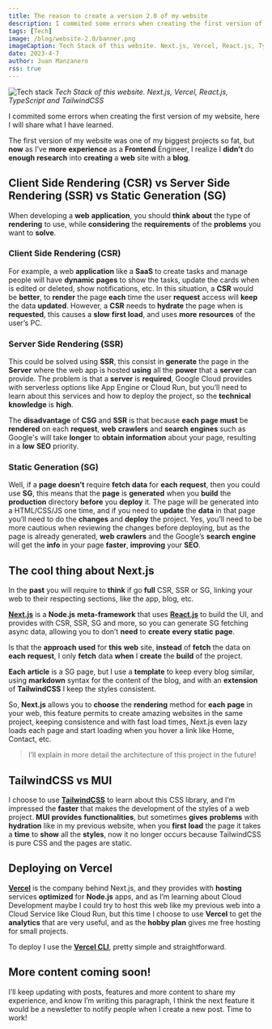 ```yaml
---
title: The reason to create a version 2.0 of my website
description: I commited some errors when creating the first version of my website, here I will share what I have learned.
tags: [Tech]
image: /blog/website-2.0/banner.png
imageCaption: Tech Stack of this website. Next.js, Vercel, React.js, TypeScript and TailwindCSS
date: 2023-4-7
author: Juan Manzanero
rss: true
---
```


![Tech stack](@/assets/blog/website-2.0/banner.png) _Tech Stack of this website.
Next.js, Vercel, React.js, TypeScript and TailwindCSS_

I commited some errors when creating the first version of my website, here I will share what I have learned.

The first version of my website was one of my biggest projects so fat, but
**now** as I’ve **more** **experience** as a **Frontend** Engineer, I realize I
**didn’t** do **enough** **research** into **creating** a **web** site with a
**blog**.

## Client Side Rendering (CSR) vs Server Side Rendering (SSR) vs Static Generation (SG)

When developing a **web** **application**, you should **think** **about** the
type of **rendering** to use, while **considering** the **requirements** of the
**problems** you want to **solve**.

### Client Side Rendering (CSR)

For example, a web **application** like a **SaaS** to create tasks and manage
people will have **dynamic** **pages** to show the tasks, update the cards when
is edited or deleted, show notifications, etc. In this situation, a **CSR**
would be **better**, to **render** the page **each** time the user **request**
access will **keep** the data **updated**. However, a **CSR** needs to
**hydrate** the page when is **requested**, this causes a **slow** **first**
**load**, and uses **more** **resources** of the user’s PC.

### Server Side Rendering (SSR)

This could be solved using **SSR**, this consist in **generate** the page in the
**Server** where the web app is hosted **using** all the **power** that a
**server** can provide. The problem is that a **server** is **required**, Google
Cloud provides with serverless options like App Engine or Cloud Run, but you’ll
need to learn about this services and how to deploy the project, so the
**technical** **knowledge** is **high**.

The **disadvantage** of **CSG** and **SSR** is that because **each** **page**
**must** be **rendered** on each **request**, **web** **crawlers** and
**search** **engines** such as Google's will take **longer** to **obtain**
**information** about your page, resulting in a **low** **SEO** priority.

### Static Generation (SG)

Well, if a **page** **doesn’t** require **fetch** **data** for **each**
**request**, then you could use **SG**, this means that the **page** is
**generated** when you **build** the **production** directory **before** you
**deploy** it. The page will be generated into a HTML/CSS/JS one time, and if
you need to **update** the **data** in that page you’ll need to do the
**changes** and **deploy** the project. Yes, you’ll need to be more cautious
when reviewing the changes before deploying, but as the page is already
generated, **web** **crawlers** and the Google’s **search** **engine** will get
the **info** in your page **faster**, **improving** your **SEO**.

## The cool thing about Next.js

In the **past** you will require to **think** if go **full** CSR, SSR or SG,
linking your web to their respecting sections, like the app, blog, etc.

**[Next.js](https://nextjs.org/)** is a **Node.js** **meta-framework** that uses
**[React.js](https://react.dev/)** to build the UI, and provides with CSR, SSR,
SG and more, so you can generate SG fetching async data, allowing you to don’t
**need** to **create** **every** **static** **page**.

Is that the **approach** **used** for **this** **web** site, **instead** of
**fetch** the data on **each** **request**, I only **fetch** data **when** I
**create** the **build** of the project.

**Each** **article** is a SG page, but I use a **template** to keep every blog
similar, using **markdown** syntax for the content of the blog, and with an
**extension** of **TailwindCSS** I keep the styles consistent.

So, **Next.js** allows you to **choose** the **rendering** method for **each**
**page** in your web, this feature permits to create amazing websites in the
same project, keeping consistence and with fast load times, Next.js even lazy
loads each page and start loading when you hover a link like Home, Contact, etc.

> I’ll explain in more detail the architecture of this project in the future!

## TailwindCSS vs MUI

I choose to use **[TailwindCSS](https://tailwindcss.com/)** to learn about this
CSS library, and I’m impressed the **faster** that makes the development of the
styles of a web project. **MUI** **provides** **functionalities**, but sometimes
**gives** **problems** with **hydration** like in my previous website, when you
**first** **load** the page it takes a **time** to **show** all the **styles**,
now it no longer occurs because TailwindCSS is pure CSS and the pages are
static.

## Deploying on Vercel

**[Vercel](https://vercel.com)** is the company behind Next.js, and they
provides with **hosting** services **optimized** for **Node.js** apps, and as
I’m learning about Cloud Development maybe I could try to host this web like my
previous web into a Cloud Service like Cloud Run, but this time I choose to use
**Vercel** to get the **analytics** that are very useful, and as the **hobby
plan** gives me free hosting for small projects.

To deploy I use the **[Vercel CLI](https://vercel.com/docs/cli)**, pretty simple
and straightforward.

## More content coming soon!

I’ll keep updating with posts, features and more content to share my experience,
and know I’m writing this paragraph, I think the next feature it would be a
newsletter to notify people when I create a new post. Time to work!
